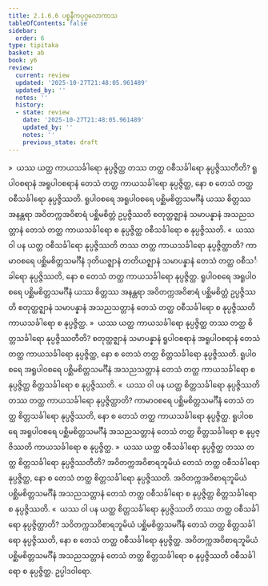 ```yaml
---
title: 2.1.6.6 ပစ္စနီကပုဂ္ဂလောကာသ
tableOfContents: false
sidebar:
  order: 6
type: tipitaka
basket: ab
book: y6
review:
  current: review
  updated: '2025-10-27T21:48:05.961489'
  updated_by: ''
  notes: ''
  history:
  - state: review
    date: '2025-10-27T21:48:05.961489'
    updated_by: ''
    notes: ''
    previous_state: draft
---
```



<ReviewStatus review={frontmatter.review} showDetails={true} />

<HypothesisAnnotation frontmatter={frontmatter} />

<DynamicBreadcrumb />

<Division number="77" book="y6" e="ch" v="34" p="25">

<Paragraph number="356" book="y6">
»  ယဿ ယတ္ထ ကာယသင်္ခါရော နုပ္ပဇ္ဇိတ္ထ တဿ တတ္ထ ဝစီသင်္ခါရော နုပ္ပဇ္ဇိဿတီတိ?
</Paragraph>

<Paragraph number="357" book="y6">
ရူပါဝစရာနံ အရူပါဝစရာနံ တေသံ တတ္ထ ကာယသင်္ခါရော နုပ္ပဇ္ဇိတ္ထ, နော စ တေသံ တတ္ထ ဝစီသင်္ခါရော နုပ္ပဇ္ဇိဿတိ. ရူပါဝစရေ အရူပါဝစရေ ပစ္ဆိမစိတ္တသမင်္ဂီနံ ယဿ စိတ္တဿ အနန္တရာ အဝိတက္ကအဝိစာရံ ပစ္ဆိမစိတ္တံ ဥပ္ပဇ္ဇိဿတိ စတုတ္ထဇ္ဈာနံ သမာပန္နာနံ အသညသတ္တာနံ တေသံ တတ္ထ ကာယသင်္ခါရော စ နုပ္ပဇ္ဇိတ္ထ ဝစီသင်္ခါရော စ နုပ္ပဇ္ဇိဿတိ.
</Paragraph>

<Paragraph number="358" book="y6">
«  ယဿ ဝါ ပန ယတ္ထ ဝစီသင်္ခါရော နုပ္ပဇ္ဇိဿတိ တဿ တတ္ထ ကာယသင်္ခါရော နုပ္ပဇ္ဇိတ္ထာတိ?
</Paragraph>

<Paragraph number="359" book="y6">
ကာမာဝစရေ ပစ္ဆိမစိတ္တသမင်္ဂီနံ ဒုတိယဇ္ဈာနံ တတိယဇ္ဈာနံ သမာပန္နာနံ တေသံ တတ္ထ ဝစီသင်္ခါရော နုပ္ပဇ္ဇိဿတိ, နော စ တေသံ တတ္ထ ကာယသင်္ခါရော နုပ္ပဇ္ဇိတ္ထ. ရူပါဝစရေ အရူပါဝစရေ ပစ္ဆိမစိတ္တသမင်္ဂီနံ ယဿ စိတ္တဿ အနန္တရာ အဝိတက္ကအဝိစာရံ ပစ္ဆိမစိတ္တံ ဥပ္ပဇ္ဇိဿတိ စတုတ္ထဇ္ဈာနံ သမာပန္နာနံ အသညသတ္တာနံ တေသံ တတ္ထ ဝစီသင်္ခါရော စ နုပ္ပဇ္ဇိဿတိ ကာယသင်္ခါရော စ နုပ္ပဇ္ဇိတ္ထ.
</Paragraph>

<Paragraph number="360" book="y6">
»  ယဿ ယတ္ထ ကာယသင်္ခါရော နုပ္ပဇ္ဇိတ္ထ တဿ တတ္ထ စိတ္တသင်္ခါရော နုပ္ပဇ္ဇိဿတီတိ?
</Paragraph>

<Paragraph number="361" book="y6">
စတုတ္ထဇ္ဈာနံ သမာပန္နာနံ ရူပါဝစရာနံ အရူပါဝစရာနံ တေသံ တတ္ထ ကာယသင်္ခါရော နုပ္ပဇ္ဇိတ္ထ, နော စ တေသံ တတ္ထ စိတ္တသင်္ခါရော နုပ္ပဇ္ဇိဿတိ. ရူပါဝစရေ အရူပါဝစရေ ပစ္ဆိမစိတ္တသမင်္ဂီနံ အသညသတ္တာနံ တေသံ တတ္ထ ကာယသင်္ခါရော စ နုပ္ပဇ္ဇိတ္ထ စိတ္တသင်္ခါရော စ နုပ္ပဇ္ဇိဿတိ.
</Paragraph>

<Paragraph number="362" book="y6">
«  ယဿ ဝါ ပန ယတ္ထ စိတ္တသင်္ခါရော နုပ္ပဇ္ဇိဿတိ တဿ တတ္ထ ကာယသင်္ခါရော နုပ္ပဇ္ဇိတ္ထာတိ?
</Paragraph>

<Paragraph number="363" book="y6">
ကာမာဝစရေ ပစ္ဆိမစိတ္တသမင်္ဂီနံ တေသံ တတ္ထ စိတ္တသင်္ခါရော နုပ္ပဇ္ဇိဿတိ, နော စ တေသံ တတ္ထ ကာယသင်္ခါရော နုပ္ပဇ္ဇိတ္ထ. ရူပါဝစရေ အရူပါဝစရေ ပစ္ဆိမစိတ္တသမင်္ဂီနံ အသညသတ္တာနံ တေသံ တတ္ထ စိတ္တသင်္ခါရော စ နုပ္ပဇ္ဇိဿတိ ကာယသင်္ခါရော စ နုပ္ပဇ္ဇိတ္ထ.
</Paragraph>

</Division>
<Division number="78" book="y6" e="ch" v="34" p="25">

<Paragraph number="364" book="y6">
»  ယဿ ယတ္ထ ဝစီသင်္ခါရော နုပ္ပဇ္ဇိတ္ထ တဿ တတ္ထ စိတ္တသင်္ခါရော နုပ္ပဇ္ဇိဿတီတိ?
</Paragraph>

<Paragraph number="365" book="y6">
အဝိတက္ကအဝိစာရဘူမိယံ တေသံ တတ္ထ ဝစီသင်္ခါရော နုပ္ပဇ္ဇိတ္ထ, နော စ တေသံ တတ္ထ စိတ္တသင်္ခါရော နုပ္ပဇ္ဇိဿတိ. အဝိတက္ကအဝိစာရဘူမိယံ ပစ္ဆိမစိတ္တသမင်္ဂီနံ အသညသတ္တာနံ တေသံ တတ္ထ ဝစီသင်္ခါရော စ နုပ္ပဇ္ဇိတ္ထ စိတ္တသင်္ခါရော စ နုပ္ပဇ္ဇိဿတိ.
</Paragraph>

<Paragraph number="366" book="y6">
«  ယဿ ဝါ ပန ယတ္ထ စိတ္တသင်္ခါရော နုပ္ပဇ္ဇိဿတိ တဿ တတ္ထ ဝစီသင်္ခါရော နုပ္ပဇ္ဇိတ္ထာတိ?
</Paragraph>

<Paragraph number="367" book="y6">
သဝိတက္ကသဝိစာရဘူမိယံ ပစ္ဆိမစိတ္တသမင်္ဂီနံ တေသံ တတ္ထ စိတ္တသင်္ခါရော နုပ္ပဇ္ဇိဿတိ, နော စ တေသံ တတ္ထ ဝစီသင်္ခါရော နုပ္ပဇ္ဇိတ္ထ. အဝိတက္ကအဝိစာရဘူမိယံ ပစ္ဆိမစိတ္တသမင်္ဂီနံ အသညသတ္တာနံ တေသံ တတ္ထ စိတ္တသင်္ခါရော စ နုပ္ပဇ္ဇိဿတိ ဝစီသင်္ခါရော စ နုပ္ပဇ္ဇိတ္ထ.

</Paragraph>
</Division>

<Paragraph number="368" type="center" book="y6">
ဥပ္ပါဒဝါရော.
</Paragraph>
